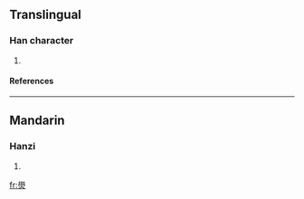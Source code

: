 ==Translingual==
===Han character===
{{Han char|rn=86|rad=火|as=13|sn=17|four=7780<sub>9</sub>|canj=竹月火 (HBF)}}
# {{defn|Han|sort=火13}}
====References====
{{Han ref|kx=0684.240|dkj=19462|hdz=32241.030|uh=71E2|ud=29154|bh=ED62|bd=60770}}

----
==Mandarin==
===Hanzi===
{{cmn-hanzi|pin=[[xué]] ([[xue2]])|wg=hsüeh<sup>2</sup>}}
# {{defn|Mandarin}}

[[fr:燢]]